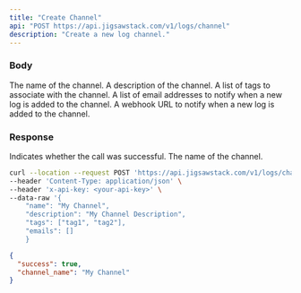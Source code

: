 ```yaml
---
title: "Create Channel"
api: "POST https://api.jigsawstack.com/v1/logs/channel"
description: "Create a new log channel."
---
```


### Body

<ParamField body="name" type="string" required>
  The name of the channel.
</ParamField>

<ParamField body="description" type="string">
  A description of the channel.
</ParamField>

<ParamField body="tags" type="array<string>">
  A list of tags to associate with the channel.
</ParamField>

<ParamField body="emails" type="array<string>">
  A list of email addresses to notify when a new log is added to the channel.
</ParamField>

<ParamField body="webhook" type="string">
  A webhook URL to notify when a new log is added to the channel.
</ParamField>

<Snippet file="header.mdx" />

### Response

<ResponseField name="success" type="boolean">
  Indicates whether the call was successful.
</ResponseField>

<ResponseField name="channel_name" type="string">
  The name of the channel.
</ResponseField>

<RequestExample>

```bash cURL
curl --location --request POST 'https://api.jigsawstack.com/v1/logs/channel' \
--header 'Content-Type: application/json' \
--header 'x-api-key: <your-api-key>' \
--data-raw '{
    "name": "My Channel",
    "description": "My Channel Description",
    "tags": ["tag1", "tag2"],
    "emails": []
    }
```

</RequestExample>

<ResponseExample>

```json Response
{
  "success": true,
  "channel_name": "My Channel"
}
```

</ResponseExample>
